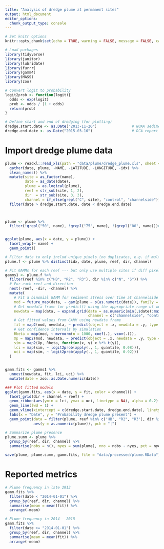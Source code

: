 ```yaml
---
title: "Analysis of dredge plume at permanent sites"
output: html_document
editor_options: 
  chunk_output_type: console
---
```


```r
# Set knitr options
knitr::opts_chunk$set(echo = TRUE, warning = FALSE, message = FALSE, cache = FALSE)

# Load packages
library(tidyverse)
library(janitor)
library(lubridate)
library(furrr)
library(gamm4)
library(MASS)
library(zoo)

# Convert logit to probability
logit2prob <- function(logit){
  odds <- exp(logit)
  prob <- odds / (1 + odds)
  return(prob)
}

# Define start and end of dredging (for plotting)
dredge.start.date <- as.Date("2013-11-20")                # NOAA sediment report April 2016, page 44
dredge.end.date <- as.Date("2015-03-16")                  # DCA report August 2015, page 3
```

# Import dredge plume data
```r
plume <- readxl::read_xls(path = "data/plume/dredge_plume.xls", sheet = "plume presence absence") %>%
  gather(date, plume, -NAME, -LATITUDE, -LONGITUDE, -idx) %>%
  clean_names() %>%
  mutate(site = as_factor(name),
         date = as_date(date),
         plume = as.logical(plume),
         reef = str_sub(site, 1, 2),
         dir  = str_sub(site, 3, 3),
         channel = if_else(grepl("C", site), "control", "channelside")) %>%
  filter(date > dredge.start.date, date < dredge.end.date)



plume <- plume %>%
  filter(!grepl("50", name), !grepl("75", name), !(grepl("00", name)))# %>%


ggplot(plume, aes(x = date, y = plume)) +
  facet_wrap(~ name) +
  geom_point()
```


```r
# Filter data to only includ unique pixels (no duplicates, e.g. if multiple sites were in the same pixel)
plume.f <- plume %>% distinct(idx, date, plume, reef, dir, channel)

# Fit GAMMs for each reef --- but only use multiple sites if diff pixels
gamms1 <- plume.f %>%
  filter(reef %in% c("HB", "R2", "R3"), dir %in% c("N", "S")) %>%
  # For each reef and direction
  nest(-reef, -dir, -channel) %>%
  mutate(
    # Fit a binomial GAMM for sediment stress over time at channelside vs. control, site as random
    mod = future_map(data, ~ gam(plume ~ s(as.numeric(date)), family = "binomial", data = .)),
    # Get newdata frame for predict() using the appropriate range of weeks
    newdata = map(data, ~ expand.grid(date = as.numeric(min(.$date):max(.$date)),
                                      channel = c("channelside", "control"))),
    # Get fitted values from GAMM using newdata frame
    fit = map2(mod, newdata, ~ predict(object = .x, newdata = .y, type = "response")),
    # Get confidence intervals by simulation
    Rbeta = map(mod, ~ mvrnorm(n = 1000, coef(.), vcov(.))),
    Xp = map2(mod, newdata, ~ predict(object = .x, newdata = .y, type = "lpmatrix")),
    sim = map2(Xp, Rbeta, function(x, y) x %*% t(y)),
    lci = map(sim, ~ logit2prob(apply(., 1, quantile, 0.08))),
    uci = map(sim, ~ logit2prob(apply(., 1, quantile, 0.92)))
  )


gamm.fits <- gamms1 %>% 
  unnest(newdata, fit, lci, uci) %>%
  mutate(date = zoo::as.Date.numeric(date))

### Plot fitted models
ggplot(gamm.fits, aes(x = date, y = fit, color = channel)) +
  facet_grid(dir + channel ~ reef) +
  geom_ribbon(aes(ymin = lci, ymax = uci, linetype = NA), alpha = 0.2) + 
  geom_line(lwd = 1) +
  geom_vline(xintercept = c(dredge.start.date, dredge.end.date), linetype = 1, lwd = 0.25) +
  labs(x = "Date", y = "Probability dredge plume present") +
  geom_point(data = filter(plume, reef %in% c("HB", "R2", "R3"), dir %in% c("N", "S")),
             aes(y = as.numeric(plume)), pch = "|")

```

```r
# Summarize plume presence
plume.summ <- plume %>%
  group_by(reef, dir, channel) %>%
  summarise(nobs = n(), nyes = sum(plume), nno = nobs - nyes, pct = nyes / nobs)

save(plume, plume.summ, gamm.fits, file = "data/processed/plume.RData")
```

# Reported metrics
```r

# Plume frequency in late 2013
gamm.fits %>%
  filter(date < "2014-01-01") %>%
  group_by(reef, dir, channel) %>%
  summarise(mean = mean(fit)) %>%
  arrange(-mean)

# Plume frequency in 2014 - 2015
gamm.fits %>%
  filter(date >= "2014-01-01") %>%
  group_by(reef, dir, channel) %>%
  summarise(mean = mean(fit)) %>%
  arrange(-mean)
```

